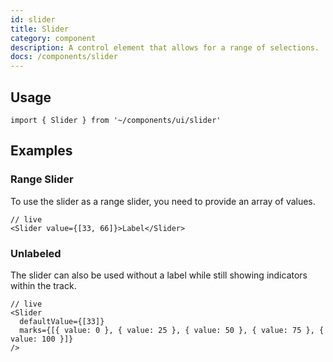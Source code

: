 ```yaml
---
id: slider
title: Slider
category: component
description: A control element that allows for a range of selections.
docs: /components/slider
---
```


<ComponentPlayground />

## Usage

```tsx
import { Slider } from '~/components/ui/slider'
```

## Examples

### Range Slider

To use the slider as a range slider, you need to provide an array of values.

```tsx
// live
<Slider value={[33, 66]}>Label</Slider>
```

### Unlabeled

The slider can also be used without a label while still showing indicators within the track.

```tsx
// live
<Slider
  defaultValue={[33]}
  marks={[{ value: 0 }, { value: 25 }, { value: 50 }, { value: 75 }, { value: 100 }]}
/>
```




